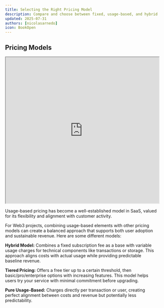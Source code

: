```yaml
---
title: Selecting the Right Pricing Model
description: Compare and choose between fixed, usage-based, and hybrid pricing models for your Web3 project
updated: 2025-07-31
authors: [nicolasarnedo]
icon: BookOpen
---
```


## Pricing Models

<div style={{ margin: '2rem 0' }}>
  <iframe 
    src="https://drive.google.com/file/d/1z9VmBRM249IFcAKbTXUNl6kR0PqlrBWs/preview" 
    width="100%" 
    height="480" 
    allow="autoplay"
    style={{ border: 'none', borderRadius: '8px' }}
  ></iframe>
</div>

Usage-based pricing has become a well-established model in SaaS, valued for its flexibility and alignment with customer activity. 

For Web3 projects, combining usage-based elements with other pricing models can create a balanced approach that supports both user adoption and sustainable revenue. Here are some different models:

**Hybrid Model:** Combines a fixed subscription fee as a base with variable usage charges for technical components like transactions or storage. This approach aligns costs with actual usage while providing predictable baseline revenue.

**Tiered Pricing:** Offers a free tier up to a certain threshold, then basic/pro/enterprise options with increasing features. This model helps users try your service with minimal commitment before upgrading.

**Pure Usage-Based:** Charges directly per transaction or user, creating perfect alignment between costs and revenue but potentially less predictability.
